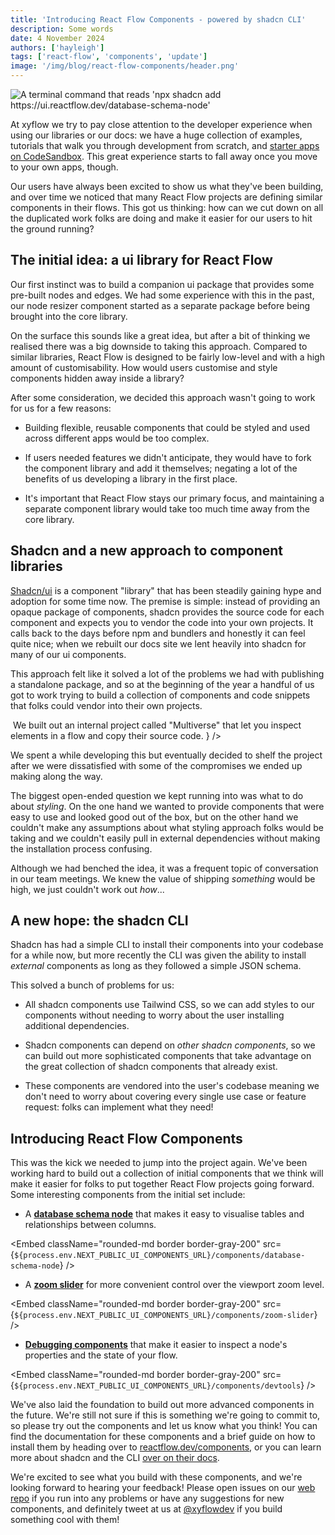 ```yaml
---
title: 'Introducing React Flow Components - powered by shadcn CLI'
description: Some words
date: 4 November 2024
authors: ['hayleigh']
tags: ['react-flow', 'components', 'update']
image: '/img/blog/react-flow-components/header.png'
---
```



<Image
  src="/img/blog/react-flow-components/header.png"
  alt="A terminal command that reads 'npx shadcn add https://ui.reactflow.dev/database-schema-node'"
/>

At xyflow we try to pay close attention to the developer experience when using
our libraries or our docs: we have a huge collection of examples, tutorials that
walk you through development from scratch, and [starter apps on CodeSandbox](https://codesandbox.io/p/sandbox/react-flow-starter-ts-r69228).
This great experience starts to fall away once you move to your own apps, though.

Our users have always been excited to show us what they've been building, and over
time we noticed that many React Flow projects are defining similar components in
their flows. This got us thinking: how can we cut down on all the duplicated work
folks are doing and make it easier for our users to hit the ground running?

## The initial idea: a ui library for React Flow

Our first instinct was to build a companion ui package that provides some pre-built
nodes and edges. We had some experience with this in the past, our node resizer
component started as a separate package before being brought into the core library.

On the surface this sounds like a great idea, but after a bit of thinking we
realised there was a big downside to taking this approach. Compared to similar
libraries, React Flow is designed to be fairly low-level and with a high amount of
customisability. How would users customise and style components hidden away inside
a library?

After some consideration, we decided this approach wasn't going to work for us
for a few reasons:

- Building flexible, reusable components that could be styled and used across
  different apps would be too complex.

- If users needed features we didn't anticipate, they would have to fork the
  component library and add it themselves; negating a lot of the benefits of us
  developing a library in the first place.

- It's important that React Flow stays our primary focus, and maintaining a separate
  component library would take too much time away from the core library.

## Shadcn and a new approach to component libraries

[Shadcn/ui](https://ui.shadcn.com) is a component "library" that has been steadily
gaining hype and adoption for some time now. The premise is simple: instead of
providing an opaque package of components, shadcn provides the source code for
each component and expects you to vendor the code into your own projects. It
calls back to the days before npm and bundlers and honestly it can feel quite
nice; when we rebuilt our docs site we lent heavily into shadcn for many of our
ui components.

This approach felt like it solved a lot of the problems we had with publishing
a standalone package, and so at the beginning of the year a handful of us got to
work trying to build a collection of components and code snippets that folks could
vendor into their own projects.

<Bleed>
  <Image
    src="/img/blog/react-flow-components/multiverse.png"
    alt=""
    caption={
      <span>
        We built out an internal project called &quot;Multiverse&quot; that let
        you inspect elements in a flow and copy their source code.
      </span>
    }
  />
</Bleed>

We spent a while developing this but eventually decided to shelf the project
after we were dissatisfied with some of the compromises we ended up making along
the way.

The biggest open-ended question we kept running into was what to do about _styling_.
On the one hand we wanted to provide components that were easy to use and looked
good out of the box, but on the other hand we couldn't make any assumptions about
what styling approach folks would be taking and we couldn't easily pull in external
dependencies without making the installation process confusing.

Although we had benched the idea, it was a frequent topic of conversation in our
team meetings. We knew the value of shipping _something_ would be high, we just
couldn't work out _how_...

## A new hope: the shadcn CLI

Shadcn has had a simple CLI to install their components into your codebase for
a while now, but more recently the CLI was given the ability to install _external_
components as long as they followed a simple JSON schema.

This solved a bunch of problems for us:

- All shadcn components use Tailwind CSS, so we can add styles to our components
  without needing to worry about the user installing additional dependencies.

- Shadcn components can depend on _other shadcn components_, so we can build out
  more sophisticated components that take advantage on the great collection of
  shadcn components that already exist.

- These components are vendored into the user's codebase meaning we don't need to
  worry about covering every single use case or feature request: folks can implement
  what they need!

## Introducing React Flow Components

This was the kick we needed to jump into the project again. We've been working
hard to build out a collection of initial components that we think will make it
easier for folks to put together React Flow projects going forward. Some interesting
components from the initial set include:

- A [**database schema node**](https://reactflow.dev/components/nodes/database-schema-node)
  that makes it easy to visualise tables and relationships between columns.

<Embed
  className="rounded-md border border-gray-200"
  src={`${process.env.NEXT_PUBLIC_UI_COMPONENTS_URL}/components/database-schema-node`}
/>

- A [**zoom slider**](https://reactflow.dev/components/controls/zoom-slider) for more
  convenient control over the viewport zoom level.

<Embed
  className="rounded-md border border-gray-200"
  src={`${process.env.NEXT_PUBLIC_UI_COMPONENTS_URL}/components/zoom-slider`}
/>

- [**Debugging components**](https://reactflow.dev/components/misc/devtools) that
  make it easier to inspect a node's properties and the state of your flow.

<Embed
  className="rounded-md border border-gray-200"
  src={`${process.env.NEXT_PUBLIC_UI_COMPONENTS_URL}/components/devtools`}
/>

We've also laid the foundation to build out more advanced components in the future.
We're still not sure if this is something we're going to commit to, so please try
out the components and let us know what you think! You can find the documentation
for these components and a brief guide on how to install them by heading over to
[reactflow.dev/components](https://reactflow.dev/components), or you can learn
more about shadcn and the CLI [over on their docs](https://ui.shadcn.com/docs).

We're excited to see what you build with these components, and we're looking
forward to hearing your feedback! Please open issues on our [web repo](https://github.com/xyflow/web/issues)
if you run into any problems or have any suggestions for new components, and definitely
tweet at us at [@xyflowdev](https://x.com/xyflowdev) if you build something cool
with them!
